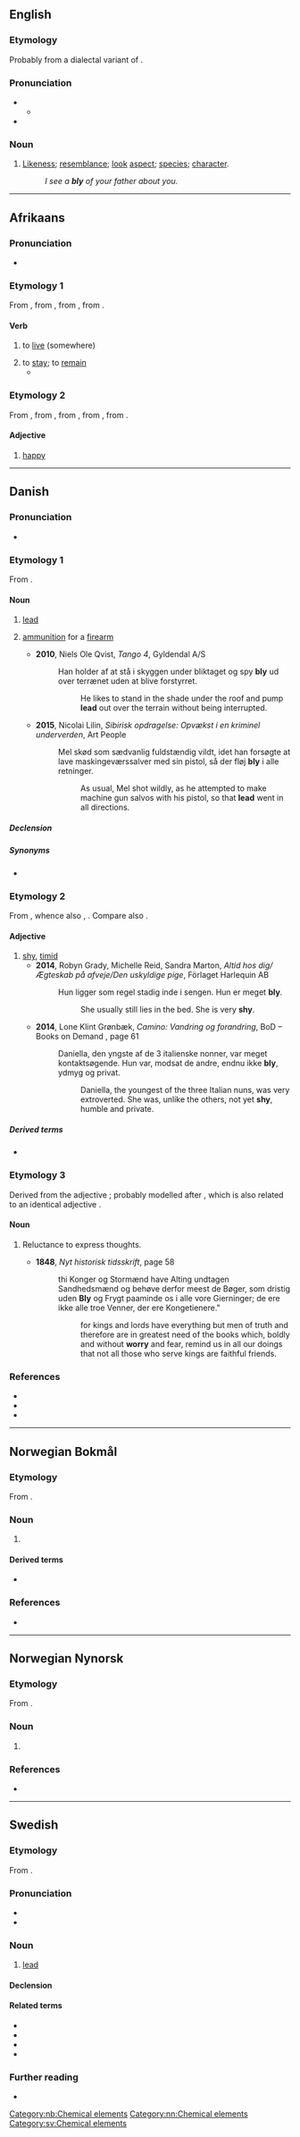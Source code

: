 {{also|Bly|blý}}
==English==

===Etymology===
Probably from a dialectal variant of {{m|en|blee||complexion, aspect, colour, hue}}.

===Pronunciation===
* {{IPA|en|/blaɪ/}}
** {{audio|en|LL-Q1860 (eng)-Vealhurl-bly.wav|Audio (UK)}}
* {{rhymes|en|aɪ|s=1}}

===Noun===
{{en-noun}}

# {{lb|en|now|chiefly|dialectal}} [[likeness|Likeness]]; [[resemblance]]; [[look]] [[aspect]]; [[species]]; [[character]].
#: ''I see a '''bly''' of your father about you.''

----

==Afrikaans==

===Pronunciation===
* {{IPA|af|/bləi/}}

===Etymology 1===
From {{inh|af|nl|blijven}}, from {{inh|af|dum|bliven}}, from {{inh|af|odt|blīvan||to remain}}, from {{inh|af|gem-pro|*bilībaną||to remain}}.

====Verb====
{{af-verb|blywende}}

# to [[live]] (somewhere)
#:{{ux|af|Ons '''bly''' in 'n dorpie by die see.|We '''live''' in a small village near the sea.}}
# to [[stay]]; to [[remain]]
#*{{quote-song|af|lyricist=C.J. Langenhoven|composer=M.L. de Villiers|location=South Africa|title=Die Stem van Suid-Afrika|year=1921|passage=Dat die erwe van ons vadere, vir ons kinders erwe '''bly'''.|translation=That the heritage of our fathers, for our children heritage '''remain'''.}}
#:{{ux|af|Hulle '''bly''' sit in die motor.|They '''continue''' to sit in the car.}}

===Etymology 2===
From {{inh|af|nl|blij}}, from {{inh|af|dum|blide}}, from {{inh|af|odt|*blīthi}}, from {{inh|af|gmw-pro|*blīþī}}, from {{inh|af|gem-pro|*blīþiz}}.

====Adjective====
{{af-adj}}

# [[happy]]
#:{{ux|af|Ek is baie '''bly''' vir jou!|I am very '''happy''' for you!}}

----

==Danish==
{{was fwotd|da|2017|November|20}}

===Pronunciation===
* {{IPA|da|[ˈb̥lyːˀ]}}

===Etymology 1===
From {{inh|da|non|blý}}.

====Noun====
{{da-noun|et|-}}

# [[lead]] {{gloss|metal}}
# {{lb|da|informal}} [[ammunition]] for a [[firearm]]
#* '''2010''', Niels Ole Qvist, ''Tango 4'', Gyldendal A/S {{ISBN|9788702106442}}
#*: Han holder af at stå i skyggen under bliktaget og spy '''bly''' ud over terrænet uden at blive forstyrret.
#*:: He likes to stand in the shade under the roof and pump '''lead''' out over the terrain without being interrupted.
#* '''2015''', Nicolai Lilin, ''Sibirisk opdragelse: Opvækst i en kriminel underverden'', Art People {{ISBN|9788771377347}}
#*: Mel skød som sædvanlig fuldstændig vildt, idet han forsøgte at lave maskingeværssalver med sin pistol, så der fløj '''bly''' i alle retninger.
#*:: As usual, Mel shot wildly, as he attempted to make machine gun salvos with his pistol, so that '''lead''' went in all directions.

=====Declension=====
{{da-noun-infl|et|n=sg}}

=====Synonyms=====
* {{sense|metal}} {{l|da|plumbum}} {{qualifier|rare}}

===Etymology 2===
From {{inh|da|non|*bljúgr}}, whence also {{cog|is|bljúgur}}, {{cog|sv|blyg}}. Compare also {{cog|gmh|bliuc}}.

====Adjective====
{{da-adj}}

# [[shy]], [[timid]]
#* '''2014''', Robyn Grady, Michelle Reid, Sandra Marton, ''Altid hos dig/Ægteskab på afveje/Den uskyldige pige'', Förlaget Harlequin AB {{ISBN|9789150784039}}
#*: Hun ligger som regel stadig inde i sengen. Hun er meget '''bly'''.
#*:: She usually still lies in the bed. She is very '''shy'''.
#* '''2014''', Lone Klint Grønbæk, ''Camino: Vandring og forandring'', BoD – Books on Demand {{ISBN|9788771450989}}, page 61
#*: Daniella, den yngste af de 3 italienske nonner, var meget kontaktsøgende. Hun var, modsat de andre, endnu ikke '''bly''', ydmyg og privat.
#*:: Daniella, the youngest of the three Italian nuns, was very extroverted. She was, unlike the others, not yet '''shy''', humble and private.

=====Derived terms=====
* {{l|da|bly viol}}

===Etymology 3===
Derived from the adjective {{m|da|bly}}; probably modelled after {{m|da|sky||shyness}}, which is also related to an identical adjective {{m|da|sky||shy}}.

====Noun====
{{da-noun}}

# {{lb|da|archaic}} Reluctance to express thoughts.
#* '''1848''', ''Nyt historisk tidsskrift'', page 58
#*: thi Konger og Stormænd have Alting undtagen Sandhedsmænd og behøve derfor meest de Bøger, som dristig uden '''Bly''' og Frygt paaminde os i alle vore Gierninger; de ere ikke alle troe Venner, der ere Kongetienere."
#*:: for kings and lords have everything but men of truth and therefore are in greatest need of the books which, boldly and without '''worry''' and fear, remind us in all our doings that not all those who serve kings are faithful friends.

===References===
* {{R:DDO}}
* {{R:DDO|bly,2}}
* {{R:ODS online|bly}}

----

==Norwegian Bokmål==
{{wikipedia|lang=no}}

===Etymology===
From {{der|nb|non|blý}}.

===Noun===
{{nb-noun-nu}}

# {{l|en|lead}} {{q|material and chemical element, symbol '''[[Pb]]'''}}

====Derived terms====
* {{l|nb|blyfri}}

===References===
* {{R:The Bokmål Dictionary}}

[[Category:nb:Chemical elements]]

----

==Norwegian Nynorsk==
{{wikipedia|lang=nn}}

===Etymology===
From {{der|nn|non|blý}}.

===Noun===
{{nn-noun-nu}}

# {{l|en|lead}} {{q|material and chemical element, symbol '''[[Pb]]'''}}

===References===
* {{R:The Nynorsk Dictionary}}

[[Category:nn:Chemical elements]]

----

==Swedish==
{{elements|sv|Pb|tallium|Tl|vismut|Bi}}

===Etymology===
From {{der|sv|non|blý}}.

===Pronunciation===
* {{IPA|sv|/blyː/}}
* {{audio|sv|Sv-bly.ogg|audio}}

===Noun===
{{sv-noun|n|-}}

# [[lead]] {{q|chemical element}}

====Declension====
{{sv-noun-unc-irreg-n|2=blyet}}

====Related terms====
* {{l|sv|blyad}}
* {{l|sv|blyfri}}
* {{l|sv|blyerts}}
* {{l|sv|blytung}}

===Further reading===
* {{R:SO}}

[[Category:sv:Chemical elements]]